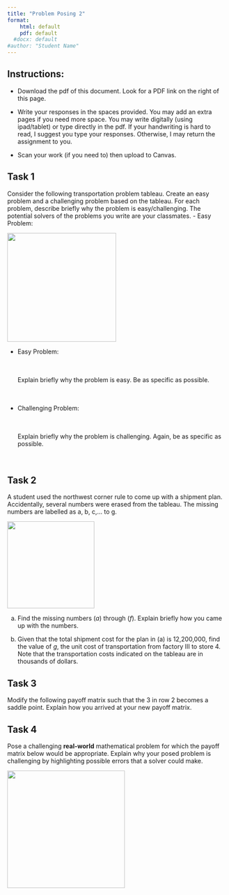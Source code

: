 ```yaml
---
title: "Problem Posing 2"
format:
    html: default
    pdf: default
  #docx: default
#author: "Student Name"
---
```


## Instructions:

-   Download the pdf of this document. Look for a PDF link on the right of this page.

-   Write your responses in the spaces provided. You may add an extra pages if you need more space. You may write digitally (using ipad/tablet) or type directly in the pdf. If your handwriting is hard to read, I suggest you type your responses. Otherwise, I may return the assignment to you.

-   Scan your work (if you need to) then upload to Canvas.

## Task 1

Consider the following transportation problem tableau. Create an easy problem and a challenging problem based on the tableau. For each problem, describe briefly why the problem is easy/challenging. The potential solvers of the problems you write are your classmates. - Easy Problem:

![](/img/tab1.png){fig-align="center" width="250"}

-   Easy Problem:<br><br><br> \vspace{5cm}

    Explain briefly why the problem is easy. Be as specific as possible.<br><br><br> \vspace{2cm}

-   Challenging Problem:<br><br><br> \vspace{5cm}

    Explain briefly why the problem is challenging. Again, be as specific as possible.<br><br><br> \clearpage

## Task 2

A student used the northwest corner rule to come up with a shipment plan. Accidentally, several numbers were erased from the tableau. The missing numbers are labelled as a, b, c,... to g.

![](/img/tab.png){fig-align="center" width="200"}

a.  Find the missing numbers $(a)$ through $(f)$. Explain briefly how you came up with the numbers.

    \vspace{5cm}

b.  Given that the total shipment cost for the plan in (a) is 12,200,000, find the value of $g$, the unit cost of transportation from factory III to store 4. Note that the transportation costs indicated on the tableau are in thousands of dollars.

    \clearpage

## Task 3

Modify the following payoff matrix such that the 3 in row 2 becomes a saddle point. Explain how you arrived at your new payoff matrix.

```{=tex}
\begin{equation}
        \left[
        \begin{array}{cccc}
        -9 & -7 & -9&\phantom{-}7\\
        -1 & \phantom{-}0 &\phantom{-}8 & \phantom{-}3\\
        \phantom{-}5 & \phantom{-}4 & -3 & -2
        \end{array}
        \right]
\end{equation}
```
\clearpage

## Task 4

Pose a challenging **real-world** mathematical problem for which the payoff matrix below would be appropriate. Explain why your posed problem is challenging by highlighting possible errors that a solver could make.

![](/img/mat.png){fig-align="center" width="270"}
